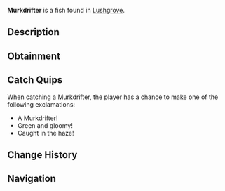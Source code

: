 {{FishInfobox
|image          = Murkdrifter.png
|rarity         = Common
|sea            = Second Sea
|location       = [[Lushgrove]]
|sublocation    = 
|sources        = Fishing Rod
|radar_location = 
|prog_speed     = +5
|xp             = 23
|weather        = Rain
|time           = Night
|season         = Spring
|bait           = Shrimp
|base_weight    = 130
|base_value     = 45
|weight_range   = 80
|base_chance    = 100
|base_resil     = 65
}}
'''Murkdrifter''' is a {{Rarity|Common}} fish found in [[Lushgrove]].

== Description ==
{{Description|A green fish drifting through murky depths, a silent wanderer of the shadowed waters.|Bestiary Entry}}

== Obtainment ==
{{Description|It roams when the rains awaken the night’s embrace.|Bestiary Hint}}
{{Fish Availability|
Lushgrove
|top_rods      = 
Free Spirit Rod\301671.09\231088.3;
Plastic Rod\286578.87\237624.46;
Fischer's Rod\285856.2\236245.19;
Azure Of Lagoon\272050.5\300138.25;
Astralhook Rod\241851.75\12817.65;
Candy Cane Rod\177196.11\176741.41;
Frog Rod\227399.97\280748.29;
Friendly Rod\238731.83\270129.08;
Blazebringer Rod\238680.13\259238.34;
Firefly Rod\240155.88\256027.84;
Trident Rod\241172.13\207987.13;
Verdant Shear Rod\225522.87\207127.51;
No-Life Rod\202626.96\183108.35;
Ethereal Prism Rod\189912.95\175181.89;
Seraphic Rod\189573.65\163488.54;
Challenger's Rod\184320.39\165671.22;
Depthseeker Rod\183912.46\174731.57;
Avalanche Rod\182143.95\173615.53;
Rod Of The Forgotten Fang\181839.96\157518.87;
Volcanic Rod\180412.85\166127.57;
Rod Of The Exalted One\179894.19\156040.46;
Zeus Rod\179663.1\165437.19;
Rod Of The Depths\179446.12\157787.56;
Steady Rod\148570.56\144025.1
|recommended   = Free Spirit Rod
}}

== Catch Quips ==
When catching a Murkdrifter, the player has a chance to make one of the following exclamations:
* A Murkdrifter!
* Green and gloomy!
* Caught in the haze!

== Change History ==
{{Change History|{{subst:Current Version}}}}

== Navigation ==
{{Fish Navbox|Lushgrove}}